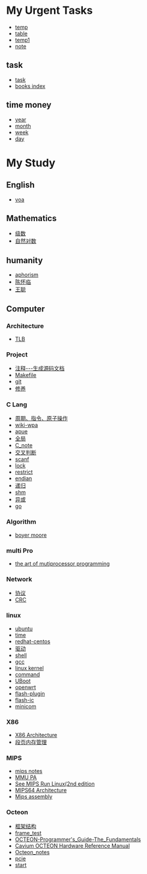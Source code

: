 = My Urgent Tasks =
* [[temp]]
* [[table]]
* [[temp1]]
* [[note]]
== task ==
* [[task]]
* [[books index]]
== time money ==
* [[year]]
* [[month]]
* [[week]]
* [[day]]

= My Study =
== English==
* [[voa]]
== Mathematics==
* [[级数]]
* [[自然对数]]
== humanity  ==
* [[aphorism]]
* [[陈怀临]] 
* [[王聪]]
== Computer ==
=== Architecture===
* [[TLB]]
=== Project ===
* [[注释---生成源码文档]]
* [[Makefile]]
* [[git]]
* [[修养]]
=== C Lang===
* [[周期、指令、原子操作]]
* [[wiki-wpa]]
* [[apue]]
* [[全局]]
* [[C_note]]
* [[交叉判断]]
* [[scanf]]
* [[lock]]
* [[restrict]]
* [[endian]]
* [[递归]]
* [[shm]]
* [[异或]]
* [[go]]
=== Algorithm===
* [[boyer moore]]
=== multi Pro ===
* [[the art of mutiprocessor programming]]
=== Network ===
* [[协议]]
* [[CRC]]
=== linux ===
* [[ubuntu]]
* [[time]]
* [[redhat-centos]]
* [[驱动]]
* [[shell]]
* [[gcc]]
* [[linux kernel]]
* [[command]]
* [[UBoot]]
* [[openwrt]]
* [[flash-plugin]]
* [[flash-ic]]
* [[minicom]]
=== X86===
* [[X86 Architecture]]
* [[段页内存管理]]

=== MIPS===
* [[mips notes]]
* [[MMU PA]]
* [[See MIPS Run Linux(2nd edition]]
* [[MIPS64 Architecture]]
* [[Mips assembly]]
=== Octeon ===
* [[框架结构]]
* [[frame_test]]
* [[OCTEON-Programmer's_Guide-The_Fundamentals]]
* [[Cavium OCTEON Hardware Reference Manual]]
* [[Octeon_notes]]
* [[pcie]]
* [[start]]
